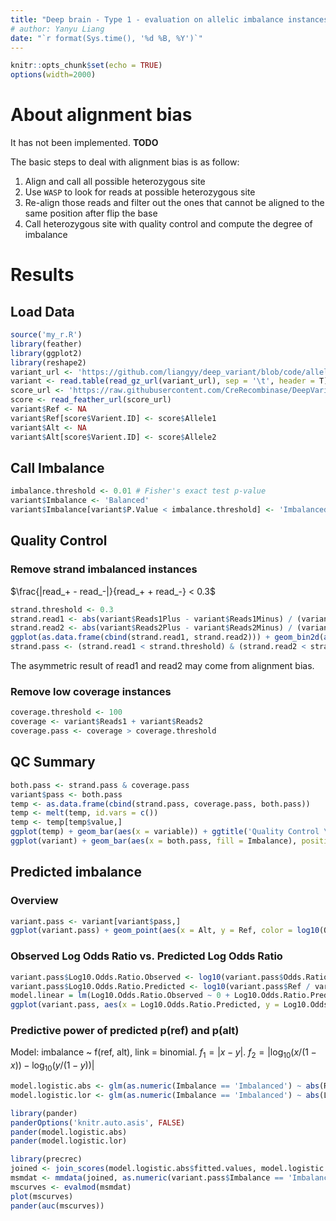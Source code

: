 ```yaml
---
title: "Deep brain - Type 1 - evaluation on allelic imbalance instances"
# author: Yanyu Liang
date: "`r format(Sys.time(), '%d %B, %Y')`"
---
```

    
<style>
pre code, pre, code {
        white-space: pre !important;
        overflow-x: scroll !important;
        word-break: keep-all !important;
        word-wrap: initial !important;
    }
</style>
    
```r
knitr::opts_chunk$set(echo = TRUE)
options(width=2000)
```

# About alignment bias

It has not been implemented. **TODO**

The basic steps to deal with alignment bias is as follow:

1. Align and call all possible heterozygous site
2. Use `WASP` to look for reads at possible heterozygous site
3. Re-align those reads and filter out the ones that cannot be aligned to the same position after flip the base
4. Call heterozygous site with quality control and compute the degree of imbalance

# Results

## Load Data
```r
source('my_r.R')
library(feather)
library(ggplot2)
library(reshape2)
variant_url <- 'https://github.com/liangyy/deep_variant/blob/code/allelic_imbalance/data/E081.combined.imbalance.gz?raw=true'
variant <- read.table(read_gz_url(variant_url), sep = '\t', header = T)
score_url <- 'https://raw.githubusercontent.com/CreRecombinase/DeepVariantPrediction/issue1/score/keras_deepsea_with_040417_2_42_head_copy/allelic_imbalance_E081.E081_allelic_imbalance_result.feather'
score <- read_feather_url(score_url)
variant$Ref <- NA
variant$Ref[score$Varient.ID] <- score$Allele1
variant$Alt <- NA
variant$Alt[score$Varient.ID] <- score$Allele2
```

## Call Imbalance

```r
imbalance.threshold <- 0.01 # Fisher's exact test p-value
variant$Imbalance <- 'Balanced'
variant$Imbalance[variant$P.Value < imbalance.threshold] <- 'Imbalanced'
```

## Quality Control

### Remove strand imbalanced instances

$\frac{|read_+ - read_-|}{read_+ + read_-} < 0.3$

```r
strand.threshold <- 0.3
strand.read1 <- abs(variant$Reads1Plus - variant$Reads1Minus) / (variant$Reads1Plus + variant$Reads1Minus)
strand.read2 <- abs(variant$Reads2Plus - variant$Reads2Minus) / (variant$Reads2Plus + variant$Reads2Minus)
ggplot(as.data.frame(cbind(strand.read1, strand.read2))) + geom_bin2d(aes(x = strand.read1, y = strand.read2)) + ggtitle('Score of Strand Imbalance')
strand.pass <- (strand.read1 < strand.threshold) & (strand.read2 < strand.threshold)
```

The asymmetric result of read1 and read2 may come from alignment bias.

### Remove low coverage instances

```r
coverage.threshold <- 100
coverage <- variant$Reads1 + variant$Reads2
coverage.pass <- coverage > coverage.threshold
```

## QC Summary

```r
both.pass <- strand.pass & coverage.pass
variant$pass <- both.pass
temp <- as.data.frame(cbind(strand.pass, coverage.pass, both.pass))
temp <- melt(temp, id.vars = c())
temp <- temp[temp$value,]
ggplot(temp) + geom_bar(aes(x = variable)) + ggtitle('Quality Control \n Count of bad instances')
ggplot(variant) + geom_bar(aes(x = both.pass, fill = Imbalance), position = 'dodge') + ggtitle('Filtering Result')
```

## Predicted imbalance

### Overview

```r
variant.pass <- variant[variant$pass,]
ggplot(variant.pass) + geom_point(aes(x = Alt, y = Ref, color = log10(Odds.Ratio))) + scale_colour_gradient2() + facet_grid(.~Imbalance) + geom_abline(intercept = 0.07, slope = 1) + geom_abline(intercept = -0.07, slope = 1) + ggtitle('The Predicted Effect of \n Heterozygous sites in DNase-seq of E081')
```

### Observed Log Odds Ratio vs. Predicted Log Odds Ratio

```r
variant.pass$Log10.Odds.Ratio.Observed <- log10(variant.pass$Odds.Ratio)
variant.pass$Log10.Odds.Ratio.Predicted <- log10(variant.pass$Ref / variant.pass$Alt)
model.linear = lm(Log10.Odds.Ratio.Observed ~ 0 + Log10.Odds.Ratio.Predicted, data = variant.pass)
ggplot(variant.pass, aes(x = Log10.Odds.Ratio.Predicted, y = Log10.Odds.Ratio.Observed)) + geom_point(aes(color = Imbalance)) + geom_smooth(method='lm',formula=y~0+x) + annotate("text", x = 0.4, y = -1, label = lm_eqn(model.linear), parse = TRUE) + ggtitle('Observed Log Odds Ratio vs \n Predicted Log Odds Ratio')
```

### Predictive power of predicted p(ref) and p(alt)

Model: imbalance ~ f(ref, alt), link = binomial. $f_1 = |x - y|$. 
$f_2 = |\log_{10}(x/(1-x)) - \log_{10}(y/(1-y))|$

```r
model.logistic.abs <- glm(as.numeric(Imbalance == 'Imbalanced') ~ abs(Ref - Alt), family=binomial(link='logit'), data=variant.pass)
model.logistic.lor <- glm(as.numeric(Imbalance == 'Imbalanced') ~ abs(Log10.Odds.Ratio.Predicted), family=binomial(link='logit'), data=variant.pass)
```

```r
library(pander)
panderOptions('knitr.auto.asis', FALSE)
pander(model.logistic.abs)
pander(model.logistic.lor)
```

```r
library(precrec)
joined <- join_scores(model.logistic.abs$fitted.values, model.logistic.lor$fitted.values)
msmdat <- mmdata(joined, as.numeric(variant.pass$Imbalance == 'Imbalanced'), modnames = c('f1', 'f2'))
mscurves <- evalmod(msmdat)
plot(mscurves)
pander(auc(mscurves))
```

